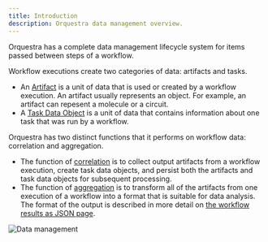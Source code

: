 ```yaml
---
title: Introduction
description: Orquestra data management overview.
---
```


Orquestra has a complete data management lifecycle system for items passed between steps of a workflow.

Workflow executions create two categories of data: artifacts and tasks.
- An [Artifact](dcs/data/artifacts/) is a unit of data that is used or created by a workflow execution. An artifact usually represents an object. For example, an artifact can repesent a molecule or a circuit.
- A [Task Data Object](dcs/data/taskdataobjects/) is a unit of data that contains information about one task that was run by a workflow.

Orquestra has two distinct functions that it performs on workflow data: correlation and aggregation.
- The function of [correlation](dcs/data/correlation/) is to collect output artifacts from a workflow execution, create task data objects, and persist both the artifacts and task data objects for subsequent processing.
- The function of [aggregation](dcs/data/aggregation/) is to transform all of the artifacts from one execution of a workflow into a format that is suitable for data analysis. The format of the output is described in more detail on [the workflow results as JSON page](/data/json/).

![Data management](/img/dataintro4.png)